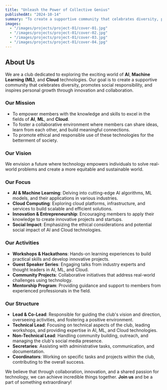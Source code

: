 ```yaml
---
title: "Unleash the Power of Collective Genius"
publishedAt: "2024-10-14"
summary: "To create a supportive community that celebrates diversity, promotes social responsibility, and inspires personal growth"
images:
  - "/images/projects/project-01/cover-01.jpg"
  - "/images/projects/project-01/cover-02.jpg"
  - "/images/projects/project-01/cover-03.jpg"
  - "/images/projects/project-01/cover-04.jpg"
---
```


## About Us

We are a club dedicated to exploring the exciting world of **AI**, **Machine Learning (ML)**, and **Cloud** technologies. Our goal is to create a supportive community that celebrates diversity, promotes social responsibility, and inspires personal growth through innovation and collaboration.



### Our Mission

- To empower members with the knowledge and skills to excel in the fields of **AI**, **ML**, and **Cloud**.
- To foster a collaborative environment where members can share ideas, learn from each other, and build meaningful connections.
- To promote ethical and responsible use of these technologies for the betterment of society.



### Our Vision

We envision a future where technology empowers individuals to solve real-world problems and create a more equitable and sustainable world.



### Our Focus

- **AI & Machine Learning**: Delving into cutting-edge AI algorithms, ML models, and their applications in various industries.
- **Cloud Computing**: Exploring cloud platforms, infrastructure, and services to build scalable and efficient solutions.
- **Innovation & Entrepreneurship**: Encouraging members to apply their knowledge to create innovative projects and startups.
- **Social Impact**: Emphasizing the ethical considerations and potential social impact of AI and Cloud technologies.



### Our Activities

- **Workshops & Hackathons**: Hands-on learning experiences to build practical skills and develop innovative projects.
- **Guest Speaker Series**: Engaging talks from industry experts and thought leaders in AI, ML, and Cloud.
- **Community Projects**: Collaborative initiatives that address real-world challenges using technology.
- **Mentorship Program**: Providing guidance and support to members from experienced professionals in the field.



### Our Structure

- **Lead & Co-Lead**: Responsible for guiding the club's vision and direction, overseeing activities, and fostering a positive environment.
- **Technical Lead**: Focusing on technical aspects of the club, leading workshops, and providing expertise in AI, ML, and Cloud technologies.
- **Non-Technical Lead**: Handling community building, outreach, and managing the club's social media presence.
- **Secretaries**: Assisting with administrative tasks, communication, and documentation.
- **Coordinators**: Working on specific tasks and projects within the club, contributing to the overall success.



We believe that through collaboration, innovation, and a shared passion for technology, we can achieve incredible things together. **Join us** and be a part of something extraordinary!

